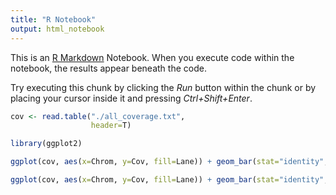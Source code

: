 ---
title: "R Notebook"
output: html_notebook
---

This is an [R Markdown](http://rmarkdown.rstudio.com) Notebook. When you execute code within the notebook, the results appear beneath the code. 

Try executing this chunk by clicking the *Run* button within the chunk or by placing your cursor inside it and pressing *Ctrl+Shift+Enter*. 

```{r}
cov <- read.table("./all_coverage.txt",
                  header=T)
```


```{r}
library(ggplot2)
```

```{r}

ggplot(cov, aes(x=Chrom, y=Cov, fill=Lane)) + geom_bar(stat="identity",position="dodge") + theme_light()

```



```{r}
ggplot(cov, aes(x=Chrom, y=Cov, fill=Lane)) + geom_bar(stat="identity", position="dodge") + facet_grid(Lane ~ .) + theme_bw()

```